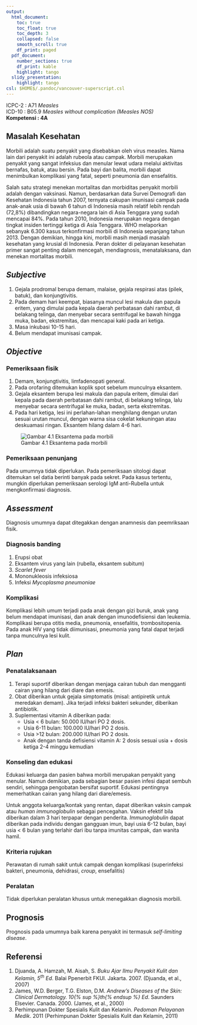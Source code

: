 ```yaml
---
output:
  html_document:
    toc: true
    toc_float: true
    toc_depth: 3
    collapsed: false
    smooth_scroll: true
    df_print: paged
  pdf_document:
    number_sections: true
    df_print: kable
    highlight: tango
  slidy_presentation:
    highlight: tango
csl: $HOME$/.pandoc/vancouver-superscript.csl
---
```


ICPC-2		: A71 *Measles*  
ICD-10		: B05.9 *Measles without complication (Measles NOS)*  
**Kompetensi 	: 4A**  

## Masalah Kesehatan

Morbili adalah suatu penyakit yang disebabkan oleh virus measles. Nama lain
dari penyakit ini adalah rubeola atau campak. Morbili merupakan penyakit yang
sangat infeksius dan menular lewat udara melalui aktivitas bernafas, batuk,
atau bersin. Pada bayi dan balita, morbili dapat menimbulkan komplikasi yang
fatal, seperti pneumonia dan ensefalitis.

Salah satu strategi menekan mortalitas dan morbiditas penyakit morbili adalah
dengan vaksinasi. Namun, berdasarkan data Survei Demografi dan Kesehatan
Indonesia tahun 2007, ternyata cakupan imunisasi campak pada anak-anak usia di
bawah 6 tahun di Indonesia masih relatif lebih rendah (72,8%) dibandingkan
negara-negara lain di Asia Tenggara yang sudah mencapai 84%. Pada tahun 2010,
Indonesia merupakan negara dengan tingkat insiden tertinggi ketiga di Asia
Tenggara. WHO melaporkan sebanyak 6.300 kasus terkonfirmasi morbili di
Indonesia sepanjang tahun 2013. Dengan demikian, hingga kini, morbili masih
menjadi masalah kesehatan yang krusial di Indonesia. Peran dokter di pelayanan
kesehatan primer sangat penting dalam mencegah, mendiagnosis, menatalaksana,
dan menekan mortalitas morbili.

## *Subjective*

1. Gejala prodromal berupa demam, malaise, gejala respirasi atas (pilek,
   batuk), dan konjungtivitis.
1. Pada demam hari keempat, biasanya muncul lesi makula dan papula eritem, yang
   dimulai pada kepala daerah perbatasan dahi rambut, di belakang telinga, dan
   menyebar secara sentrifugal ke bawah hingga muka, badan, ekstremitas, dan
   mencapai kaki pada ari ketiga.
1. Masa inkubasi 10-15 hari.
1. Belum mendapat imunisasi campak.

## *Objective*

### Pemeriksaan fisik

1. Demam, konjungtivitis, limfadenopati general.
1. Pada orofaring ditemukan koplik spot sebelum munculnya eksantem.
1. Gejala eksantem berupa lesi makula dan papula eritem, dimulai dari kepala
   pada daerah perbatasan dahi rambut, di belakang telinga, lalu menyebar
   secara sentrifugal ke muka, badan, serta ekstremitas.
1. Pada hari ketiga, lesi ini perlahan-lahan menghilang dengan urutan sesuai
   urutan muncul, dengan warna sisa cokelat kekuningan atau deskuamasi ringan.
   Eksantem hilang dalam 4-6 hari.

![Gambar 4.1 Eksantema pada morbili](https://github.com/lamurian/lamurian.github.io/blob/master/_fig/a_morbili01.png?raw=true)

### Pemeriksaan penunjang

Pada umumnya tidak diperlukan. Pada pemeriksaan sitologi dapat ditemukan sel
datia berinti banyak pada sekret. Pada kasus tertentu, mungkin diperlukan
pemeriksaan serologi IgM anti-Rubella untuk mengkonfirmasi diagnosis.

## *Assessment*

Diagnosis umumnya dapat ditegakkan dengan anamnesis dan peemriksaan fisik.

### Diagnosis banding

1. Erupsi obat
1. Eksantem virus yang lain (rubella, eksantem subitum)
1. *Scarlet fever*
1. Mononukleosis infeksiosa
1. Infeksi *Mycoplasma pneumoniae*

### Komplikasi

Komplikasi lebih umum terjadi pada anak dengan gizi buruk, anak yang belum
mendapat imunisasi, dan anak dengan imunodefisiensi dan leukemia. Komplikasi
berupa otitis media, pneumonia, ensefalitis, trombositopenia. Pada anak HIV
yang tidak diimunisasi, pneumonia yang fatal dapat terjadi tanpa munculnya lesi
kulit.

## *Plan*

### Penatalaksanaan

1. Terapi suportif diberikan dengan menjaga cairan tubuh dan mengganti cairan
   yang hilang dari diare dan emesis.
1. Obat diberikan untuk gejala simptomatis (misal: antipiretik untuk meredakan
   demam). Jika terjadi infeksi bakteri sekunder, diberikan antibiotik.
1. Suplementasi vitamin A diberikan pada:
   * Usia < 6 bulan: 50.000 IU/hari PO 2 dosis.
   * Usia 6-11 bulan: 100.000 IU/hari PO 2 dosis.
   * Usia >12 bulan: 200.000 IU/hari PO 2 dosis.
   * Anak dengan tanda defisiensi vitamin A: 2 dosis sesuai usia + dosis ketiga
     2-4 minggu kemudian

### Konseling dan edukasi

Edukasi keluarga dan pasien bahwa morbili merupakan penyakit yang menular.
Namun demikian, pada sebagian besar pasien infesi dapat sembuh sendiri,
sehingga pengobatan bersifat suportif. Edukasi pentingnya memerhatikan cairan
yang hilang dari diare/emesis.

Untuk anggota keluarga/kontak yang rentan, dapat diberikan vaksin campak atau
*human immunoglobulin* sebagai pencegahan. Vaksin efektif bila diberikan dalam
3 hari terpapar dengan penderita. *Immunoglobulin* dapat diberikan pada
individu dengan gangguan imun, bayi usia 6-12 bulan, bayi usia < 6 bulan yang
terlahir dari ibu tanpa imunitas campak, dan wanita hamil.

### Kriteria rujukan

Perawatan di rumah sakit untuk campak dengan komplikasi (superinfeksi bakteri,
pneumonia, dehidrasi, *croup*, ensefalitis) 

### Peralatan

Tidak diperlukan peralatan khusus untuk menegakkan diagnosis morbili.

## Prognosis

Prognosis pada umumnya baik karena penyakit ini termasuk *self-limiting disease*.

## Referensi

1. Djuanda, A. Hamzah, M. Aisah, S. *Buku Ajar Ilmu Penyakit Kulit dan Kelamin,*
   *5<sup>th</sup> Ed*. Balai Ppenerbit FKUI. Jakarta. 2007. (Djuanda, et al., 2007)
1. James, W.D. Berger, T.G. Elston, D.M. *Andrew's Diseases of the Skin:*
   *Clinical Dermatology. 10{% sup %}th{% endsup %} Ed*. Saunders Elsevier.
   Canada. 2000. (James, et al., 2000)
1. Perhimpunan Dokter Spesialis Kulit dan Kelamin. *Pedoman Pelayanan Medik*. 2011
   (Perhimpunan Dokter Spesialis Kulit dan Kelamin, 2011) 
